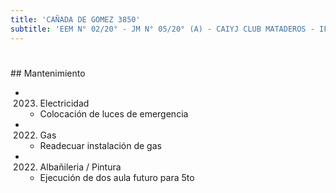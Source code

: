 ```yaml
---
title: 'CAÑADA DE GOMEZ 3850'
subtitle: 'EEM N° 02/20° - JM N° 05/20° (A) - CAIYJ CLUB MATADEROS - IFTS N° 02'
---
```


#


 ## Mantenimiento

*  (2023) Electricidad 
    + Colocación de luces de emergencia

*  (2022) Gas 
    + Readecuar instalación de gas

*  (2022) Albañileria / Pintura 
    + Ejecución de dos aula futuro para 5to



